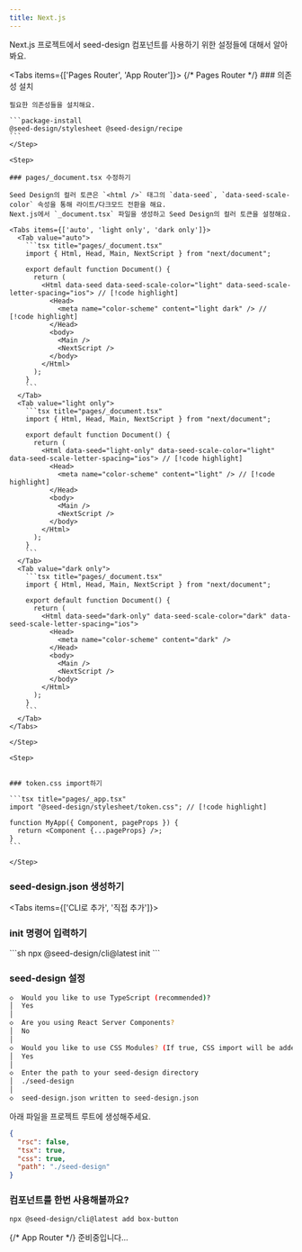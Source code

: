 ```yaml
---
title: Next.js
---
```


Next.js 프로젝트에서 seed-design 컴포넌트를 사용하기 위한 설정들에 대해서 알아봐요.

<Tabs items={['Pages Router', 'App Router']}>
  {/* Pages Router */}
  <Tab value="Pages Router">
    <Steps>
    <Step>
    ### 의존성 설치

    필요한 의존성들을 설치해요.

    ```package-install
    @seed-design/stylesheet @seed-design/recipe
    ```
    </Step>

    <Step>

    ### pages/_document.tsx 수정하기

    Seed Design의 컬러 토큰은 `<html />` 태그의 `data-seed`, `data-seed-scale-color` 속성을 통해 라이트/다크모드 전환을 해요.
    Next.js에서 `_document.tsx` 파일을 생성하고 Seed Design의 컬러 토큰을 설정해요.

    <Tabs items={['auto', 'light only', 'dark only']}>
      <Tab value="auto">
        ```tsx title="pages/_document.tsx"
        import { Html, Head, Main, NextScript } from "next/document";

        export default function Document() {
          return (
            <Html data-seed data-seed-scale-color="light" data-seed-scale-letter-spacing="ios"> // [!code highlight]
              <Head>
                <meta name="color-scheme" content="light dark" /> // [!code highlight]
              </Head>
              <body>
                <Main />
                <NextScript />
              </body>
            </Html>
          );
        }
        ```
      </Tab>
      <Tab value="light only">
        ```tsx title="pages/_document.tsx"
        import { Html, Head, Main, NextScript } from "next/document";

        export default function Document() {
          return (
            <Html data-seed="light-only" data-seed-scale-color="light" data-seed-scale-letter-spacing="ios"> // [!code highlight]
              <Head>
                <meta name="color-scheme" content="light" /> // [!code highlight]
              </Head>
              <body>
                <Main />
                <NextScript />
              </body>
            </Html>
          );
        }
        ```
      </Tab>
      <Tab value="dark only">
        ```tsx title="pages/_document.tsx"
        import { Html, Head, Main, NextScript } from "next/document";

        export default function Document() {
          return (
            <Html data-seed="dark-only" data-seed-scale-color="dark" data-seed-scale-letter-spacing="ios">
              <Head>
                <meta name="color-scheme" content="dark" />
              </Head>
              <body>
                <Main />
                <NextScript />
              </body>
            </Html>
          );
        }
        ```
      </Tab>
    </Tabs>
    
    </Step>

    <Step>
    

    ### token.css import하기

    ```tsx title="pages/_app.tsx"
    import "@seed-design/stylesheet/token.css"; // [!code highlight]

    function MyApp({ Component, pageProps }) {
      return <Component {...pageProps} />;
    }
    ```

    </Step>

<Step>

### seed-design.json 생성하기

<Tabs items={['CLI로 추가', '직접 추가']}>
<Tab value="CLI로 추가">
<Steps>
<Step>

### init 명령어 입력하기

</Step>
```sh
npx @seed-design/cli@latest init
```

<Step>

### seed-design 설정
```sh
◇  Would you like to use TypeScript (recommended)?
│  Yes
│
◇  Are you using React Server Components?
│  No
│
◇  Would you like to use CSS Modules? (If true, CSS import will be added in components)
│  Yes
│
◇  Enter the path to your seed-design directory
│  ./seed-design
│
◇  seed-design.json written to seed-design.json
```
</Step>
</Steps>
</Tab>

<Tab value="직접 추가">
아래 파일을 프로젝트 루트에 생성해주세요.

```json title="seed-design.json"
{
  "rsc": false,
  "tsx": true,
  "css": true,
  "path": "./seed-design"
}
```
</Tab>
</Tabs>

</Step>


<Step>

### 컴포넌트를 한번 사용해볼까요?
   
```sh
npx @seed-design/cli@latest add box-button
```

</Step>

</Steps>

</Tab>

{/* App Router */}
<Tab value="App Router">
준비중입니다...
</Tab>

</Tabs>
